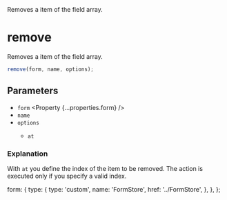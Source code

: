
<Title>remove</Title>
<Description>Removes a item of the field array.</Description>

# remove

Removes a item of the field array.

```ts
remove(form, name, options);
```

## Parameters

- `form` <Property {...properties.form} />
- `name` <Property type="string" />
- `options` <Property type="object" />
  - `at` <Property type="number" />

### Explanation

With `at` you define the index of the item to be removed. The action is executed only if you specify a valid index.

  form: {
    type: {
      type: 'custom',
      name: 'FormStore',
      href: '../FormStore',
    },
  },
};

